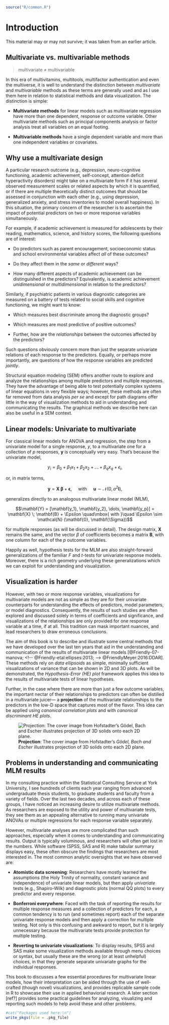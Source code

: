 ```r
source("R/common.R")
```

# Introduction {#sec-introduction}

This material may or may not survive; it was taken from an earlier article.


<!-- ```{r child="child/qbiquity.qmd} -->
<!-- ``` -->

## Multivariate vs. multivariable methods

> multivariate $\ne$ multivariable

In this era of multivitamins, multitools, multifactor authentication and even the multiverse, it is well to understand the distinction between _multivariate_ and _multivariable_ methods as these terms are generally used and as I use them here in relation to statistical methods and data visualization. The distinction is simple:

* **Multivariate methods** for linear models such as multivariate regression
have more than one dependent, response or outcome variable. Other multivariate methods such as principal components
analysis or factor analysis treat all variables on an equal footing.

* **Multivariable methods**  have a single dependent variable and more than one independent variables or covariates.

## Why use a multivariate design

A particular research outcome (e.g., depression, neuro-cognitive functioning, academic achievement, self-concept, attention deficit hyperactivity disorders) might take on a multivariate form if it has several observed measurement scales or related aspects by which it is quantified, or if there are multiple theoretically distinct outcomes that should be assessed in conjunction with each other (e.g., using depression, generalized anxiety, and stress inventories to model overall happiness). In this situation, the primary concern of the researcher is to ascertain the impact of potential predictors on two or more response variables simultaneously.

For example, if academic achievement is measured for adolescents by their reading, mathematics, science, and history scores, the following questions are of interest:

-   Do predictors such as parent encouragement, socioeconomic status and school environmental variables affect *all* of these outcomes?

-   Do they affect them in the *same* or *different* ways?

-   How many different aspects of academic achievement can be distinguished in the predictors? Equivalently, is academic achievement *unidimensional* or *multidimensional* in relation to the predictors?

Similarly, if psychiatric patients in various diagnostic categories are measured on a battery of tests related to social skills and cognitive functioning, we might want to know:

-   Which measures best discriminate among the diagnostic groups?

-   Which measures are most predictive of positive outcomes?

-   Further, how are the *relationships* between the outcomes affected by the predictors?

Such questions obviously concern more than just the separate univariate relations of each response to the predictors. Equally, or perhaps more importantly, are questions of how the response variables are predicted *jointly*.

::: {.callout-note title="SEM"}
Structural equation modeling (SEM) offers another route to explore and analyze the relationships among multiple predictors and multiple responses. They have the advantage of being able to test potentially complex systems of linear equations in very flexible ways; however, these methods are often far removed from data analysis *per se* and except for path diagrams offer little in the way of visualization methods to aid in understanding and communicating the results. The graphical methods we describe here can also be useful in a SEM context.
:::



## Linear models: Univariate to multivariate

For classical linear models for ANOVA and regression, the step from a univariate model for a single response, $y$, to a multivariate one for a collection of $p$ responses, $\mathbf{y}$ is conceptually very easy. That's because the univariate model,

$$y_i = \beta_0 + \beta_1 x_1 + \beta_2 x_2 + \dots + \beta_q x_q + \epsilon_i , $$

or, in matrix terms,

$$\mathbf{y} = \mathbf{X} \; \mathbf{\beta} + \mathbf{\epsilon}, \quad\mbox{   with   }\quad \mathbf{u} \sim \mathcal{N} (0, \sigma^2 \mathbf{I}) ,$$

generalizes directly to an analogous multivariate linear model (MLM),

$$\mathbf{Y} = [\mathbf{y_1}, \mathbf{y_2}, \dots, \mathbf{y_p}] = \mathbf{X} \; \mathbf{B} + \Epsilon \quad\mbox{   with   }\quad \Epsilon \sim \mathcal{N} (\mathbf{0}, \mathbf{\Sigma})$$

for multiple responses (as will be discussed in detail). The design matrix, $\mathbf{X}$ remains the same, and the vector $\beta$ of coefficients becomes a matrix $\mathbf{B}$, with one column for each of the $p$ outcome variables.

Happily as well, hypothesis tests for the MLM are also straight-forward generalizations of the familiar $F$ and $t$-tests for univariate response models. Moreover, there is a rich geometry underlying these generalizations <!-- [@Friendly-etal:ellipses:2013]  --> which we can exploit for understanding and visualization.

## Visualization is harder

However, with two or more response variables, visualizations for multivariate models are not as simple as they are for their univariate counterparts for understanding the effects of predictors, model parameters, or model diagnostics. Consequently, the results of such studies are often explored and discussed solely in terms of coefficients and significance, and visualizations of the relationships are only provided for one response variable at a time, if at all. This tradition can mask important nuances, and lead researchers to draw erroneous conclusions.

The aim of this book is to describe and illustrate some central methods that we have developed over the last ten years that aid in the understanding and communication of the results of multivariate linear models [@Friendly-07-manova; 
<!-- @Friendly-etal:ellipses:2013;  --> 
@FriendlyMeyer:2016:DDAR]. These methods rely on *data ellipsoids* as simple, minimally sufficient visualizations of variance that can be shown in 2D and 3D plots. As will be demonstrated, the *Hypothesis-Error (HE) plot* framework applies this idea to the results of multivariate tests of linear hypotheses.

Further, in the case where there are more than just a few outcome variables, the important nectar of their relationships to predictors can often be distilled in a multivariate juicer--- a **projection** of the multivariate relationships to the predictors in the low-D space that captures most of the flavor. This idea can be applied using *canonical correlation plots* and with *canonical discriminant HE plots*.

![**Projection**: The cover image from Hofstadter's *Gödel, Bach and Escher* illustrates projection of 3D solids onto each 2D plane.](images/Cover-GBE.png)

## Problems in understanding and communicating MLM results {#sec-problems}

In my consulting practice within the Statistical Consulting Service at York University, I see hundreds of clients each year ranging from advanced undergraduate thesis students, to graduate students and faculty from a variety of fields. Over the last two decades, and across each of these groups, I have noticed an increasing desire to utilize multivariate methods. As researchers are exposed to the utility and power of multivariate tests, they see them as an appealing alternative to running many univariate ANOVAs or multiple regressions for each response variable separately.

However, multivariate analyses are more complicated than such approaches, especially when it comes to understanding and communicating results. Output is typically voluminous, and researchers will often get lost in the numbers. While software (SPSS, SAS and R) make tabular summary displays easy, these often obscure the findings that researchers are most interested in. The most common analytic oversights that we have observed are:

-   **Atomistic data screening**: Researchers have mostly learned the assumptions (the Holy Trinity of normality, constant variance and independence) of univariate linear models, but then apply *univariate* tests (e.g., Shapiro-Wilk) and diagnostic plots (normal QQ plots) to every predictor and every response.

-   **Bonferroni everywhere**: Faced with the task of reporting the results for multiple response measures and a collection of predictors for each, a common tendency is to run (and sometimes report) each of the separate univariate response models and then apply a correction for multiple testing. Not only is this confusing and awkward to report, but it is largely unnecessary because the multivariate tests provide protection for multiple testing.

-   **Reverting to univariate visualizations**: To display results, SPSS and SAS make some visualization methods available through menu choices or syntax, but usually these are the wrong (or at least unhelpful) choices, in that they generate separate univariate graphs for the individual responses.

This book to discusses a few essential procedures for multivariate linear models, how their interpretation can be aided through the use of well-crafted (though novel) visualizations, and provides replicable sample code in R to showcase their use in applied behaviorial research. A later section \[ref?\] provides some practical guidelines for analyzing, visualizing and reporting such models to help avoid these and other problems.


```r
#cat("Packages used here:\n")
write_pkgs(file = .pkg_file)
```

<!-- ## References {.unnumbered} -->

